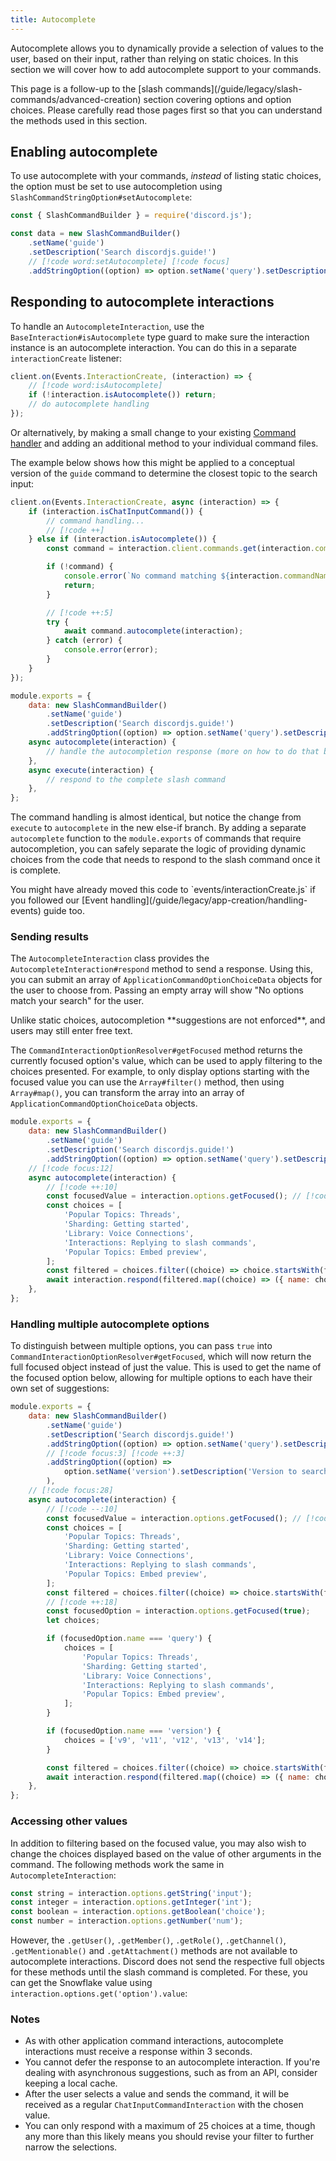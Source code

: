 ```yaml
---
title: Autocomplete
---
```


Autocomplete allows you to dynamically provide a selection of values to the user, based on their input, rather than relying on static choices. In this section we will cover how to add autocomplete support to your commands.

<Callout>
	This page is a follow-up to the [slash commands](/guide/legacy/slash-commands/advanced-creation) section covering
	options and option choices. Please carefully read those pages first so that you can understand the methods used in
	this section.
</Callout>

## Enabling autocomplete

To use autocomplete with your commands, _instead_ of listing static choices, the option must be set to use autocompletion using `SlashCommandStringOption#setAutocomplete`:

```js title="commands/utility/guide".js
const { SlashCommandBuilder } = require('discord.js');

const data = new SlashCommandBuilder()
	.setName('guide')
	.setDescription('Search discordjs.guide!')
	// [!code word:setAutocomplete] [!code focus]
	.addStringOption((option) => option.setName('query').setDescription('Phrase to search for').setAutocomplete(true));
```

## Responding to autocomplete interactions

To handle an `AutocompleteInteraction`, use the `BaseInteraction#isAutocomplete` type guard to make sure the interaction instance is an autocomplete interaction. You can do this in a separate `interactionCreate` listener:

```js
client.on(Events.InteractionCreate, (interaction) => {
	// [!code word:isAutocomplete]
	if (!interaction.isAutocomplete()) return;
	// do autocomplete handling
});
```

Or alternatively, by making a small change to your existing [Command handler](/guide/legacy/creating-your-bot/command-handling) and adding an additional method to your individual command files.

The example below shows how this might be applied to a conceptual version of the `guide` command to determine the closest topic to the search input:

```js tab="Handler" title="index.js / events/interactionCreate.js (if you implemented the event handler)"
client.on(Events.InteractionCreate, async (interaction) => {
	if (interaction.isChatInputCommand()) {
		// command handling...
		// [!code ++]
	} else if (interaction.isAutocomplete()) {
		const command = interaction.client.commands.get(interaction.commandName);

		if (!command) {
			console.error(`No command matching ${interaction.commandName} was found.`);
			return;
		}

		// [!code ++:5]
		try {
			await command.autocomplete(interaction);
		} catch (error) {
			console.error(error);
		}
	}
});
```

```js tab="Command" title="commands/utility/guide.js"
module.exports = {
	data: new SlashCommandBuilder()
		.setName('guide')
		.setDescription('Search discordjs.guide!')
		.addStringOption((option) => option.setName('query').setDescription('Phrase to search for').setAutocomplete(true)),
	async autocomplete(interaction) {
		// handle the autocompletion response (more on how to do that below)
	},
	async execute(interaction) {
		// respond to the complete slash command
	},
};
```

The command handling is almost identical, but notice the change from `execute` to `autocomplete` in the new else-if branch. By adding a separate `autocomplete` function to the `module.exports` of commands that require autocompletion, you can safely separate the logic of providing dynamic choices from the code that needs to respond to the slash command once it is complete.

<Callout>
	You might have already moved this code to `events/interactionCreate.js` if you followed our [Event
	handling](/guide/legacy/app-creation/handling-events) guide too.
</Callout>

### Sending results

The `AutocompleteInteraction` class provides the `AutocompleteInteraction#respond` method to send a response. Using this, you can submit an array of `ApplicationCommandOptionChoiceData` objects for the user to choose from. Passing an empty array will show "No options match your search" for the user.

<Callout type="warn">
	Unlike static choices, autocompletion **suggestions are not enforced**, and users may still enter free text.
</Callout>

The `CommandInteractionOptionResolver#getFocused` method returns the currently focused option's value, which can be used to apply filtering to the choices presented. For example, to only display options starting with the focused value you can use the `Array#filter()` method, then using `Array#map()`, you can transform the array into an array of `ApplicationCommandOptionChoiceData` objects.

```js title="commands/utility/guide.js"
module.exports = {
	data: new SlashCommandBuilder()
		.setName('guide')
		.setDescription('Search discordjs.guide!')
		.addStringOption((option) => option.setName('query').setDescription('Phrase to search for').setAutocomplete(true)),
	// [!code focus:12]
	async autocomplete(interaction) {
		// [!code ++:10]
		const focusedValue = interaction.options.getFocused(); // [!code word:getFocused]
		const choices = [
			'Popular Topics: Threads',
			'Sharding: Getting started',
			'Library: Voice Connections',
			'Interactions: Replying to slash commands',
			'Popular Topics: Embed preview',
		];
		const filtered = choices.filter((choice) => choice.startsWith(focusedValue));
		await interaction.respond(filtered.map((choice) => ({ name: choice, value: choice })));
	},
};
```

### Handling multiple autocomplete options

To distinguish between multiple options, you can pass `true` into `CommandInteractionOptionResolver#getFocused`, which will now return the full focused object instead of just the value. This is used to get the name of the focused option below, allowing for multiple options to each have their own set of suggestions:

```js title="commands/utility/guide.js"
module.exports = {
	data: new SlashCommandBuilder()
		.setName('guide')
		.setDescription('Search discordjs.guide!')
		.addStringOption((option) => option.setName('query').setDescription('Phrase to search for').setAutocomplete(true))
		// [!code focus:3] [!code ++:3]
		.addStringOption((option) =>
			option.setName('version').setDescription('Version to search in').setAutocomplete(true),
		),
	// [!code focus:28]
	async autocomplete(interaction) {
		// [!code --:10]
		const focusedValue = interaction.options.getFocused(); // [!code word:getFocused]
		const choices = [
			'Popular Topics: Threads',
			'Sharding: Getting started',
			'Library: Voice Connections',
			'Interactions: Replying to slash commands',
			'Popular Topics: Embed preview',
		];
		const filtered = choices.filter((choice) => choice.startsWith(focusedValue));
		// [!code ++:18]
		const focusedOption = interaction.options.getFocused(true);
		let choices;

		if (focusedOption.name === 'query') {
			choices = [
				'Popular Topics: Threads',
				'Sharding: Getting started',
				'Library: Voice Connections',
				'Interactions: Replying to slash commands',
				'Popular Topics: Embed preview',
			];
		}

		if (focusedOption.name === 'version') {
			choices = ['v9', 'v11', 'v12', 'v13', 'v14'];
		}

		const filtered = choices.filter((choice) => choice.startsWith(focusedOption.value));
		await interaction.respond(filtered.map((choice) => ({ name: choice, value: choice })));
	},
};
```

### Accessing other values

In addition to filtering based on the focused value, you may also wish to change the choices displayed based on the value of other arguments in the command. The following methods work the same in `AutocompleteInteraction`:

```js
const string = interaction.options.getString('input');
const integer = interaction.options.getInteger('int');
const boolean = interaction.options.getBoolean('choice');
const number = interaction.options.getNumber('num');
```

However, the `.getUser()`, `.getMember()`, `.getRole()`, `.getChannel()`, `.getMentionable()` and `.getAttachment()` methods are not available to autocomplete interactions. Discord does not send the respective full objects for these methods until the slash command is completed. For these, you can get the Snowflake value using `interaction.options.get('option').value`:

### Notes

- As with other application command interactions, autocomplete interactions must receive a response within 3 seconds.
- You cannot defer the response to an autocomplete interaction. If you're dealing with asynchronous suggestions, such as from an API, consider keeping a local cache.
- After the user selects a value and sends the command, it will be received as a regular `ChatInputCommandInteraction` with the chosen value.
- You can only respond with a maximum of 25 choices at a time, though any more than this likely means you should revise your filter to further narrow the selections.
